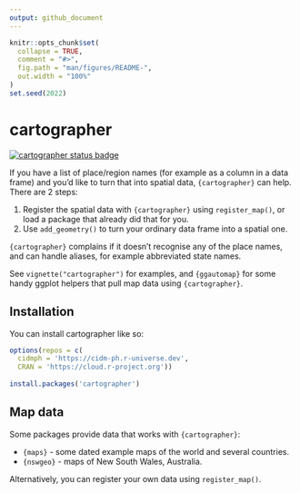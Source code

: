 ```yaml
---
output: github_document
---
```


<!-- README.md is generated from README.Rmd. Please edit that file -->

```r
knitr::opts_chunk$set(
  collapse = TRUE,
  comment = "#>",
  fig.path = "man/figures/README-",
  out.width = "100%"
)
set.seed(2022)
```

# cartographer

<!-- badges: start -->
[![cartographer status badge](https://cidm-ph.r-universe.dev/badges/cartographer)](https://cidm-ph.r-universe.dev)
<!-- badges: end -->

If you have a list of place/region names (for example as a column in a data frame) and
you'd like to turn that into spatial data, `{cartographer}` can help. There are 2 steps:

  1. Register the spatial data with `{cartographer}` using `register_map()`, or load a
     package that already did that for you.
  2. Use `add_geometry()` to turn your ordinary data frame into a spatial one.

`{cartographer}` complains if it doesn't recognise any of the place names, and can handle
aliases, for example abbreviated state names.

See `vignette("cartographer")` for examples, and `{ggautomap}` for some handy ggplot
helpers that pull map data using `{cartographer}`.

## Installation

You can install cartographer like so:

``` r
options(repos = c(
  cidmph = 'https://cidm-ph.r-universe.dev',
  CRAN = 'https://cloud.r-project.org'))
  
install.packages('cartographer')
```

## Map data

Some packages provide data that works with `{cartographer}`:

  * `{maps}` - some dated example maps of the world and several countries.
  * `{nswgeo}` - maps of New South Wales, Australia.
    
Alternatively, you can register your own data using `register_map()`.
